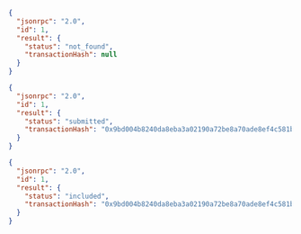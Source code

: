
<Tabs>
  <TabItem value="not_found">

```JSON
{
  "jsonrpc": "2.0",
  "id": 1,
  "result": {
    "status": "not_found",
    "transactionHash": null
  }
}
```

  </TabItem>
  <TabItem value="submitted">

```JSON
{
  "jsonrpc": "2.0",
  "id": 1,
  "result": {
    "status": "submitted",
    "transactionHash": "0x9bd004b8240da8eba3a02190a72be8a70ade8ef4c581b6e59789643c5e642ac3"
  }
}
```

  </TabItem>
  <TabItem value="included">

```JSON
{
  "jsonrpc": "2.0",
  "id": 1,
  "result": {
    "status": "included",
    "transactionHash": "0x9bd004b8240da8eba3a02190a72be8a70ade8ef4c581b6e59789643c5e642ac3"
  }
}
```

  </TabItem>
</Tabs>
